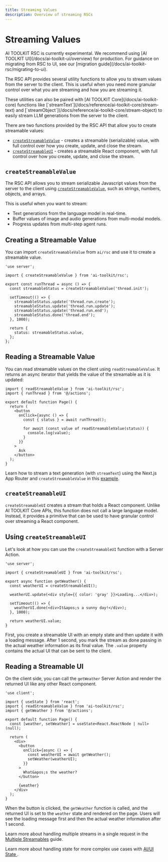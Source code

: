 ```yaml
---
title: Streaming Values
description: Overview of streaming RSCs
---
```



# Streaming Values

<Note type="warning">
  AI TOOLKIT RSC is currently experimental. We recommend using [AI TOOLKIT
  UI](/docs/ai-toolkit-ui/overview) for production. For guidance on migrating
  from RSC to UI, see our [migration
  guide](/docs/ai-toolkit-rsc/migrating-to-ui).
</Note>

The RSC API provides several utility functions to allow you to stream values from the server to the client. This is useful when you need more granular control over what you are streaming and how you are streaming it.

<Note>
  These utilities can also be paired with [AI TOOLKIT
  Core](/docs/ai-toolkit-core) functions like
  [`streamText`](/docs/reference/ai-toolkit-core/stream-text) and
  [`streamObject`](/docs/reference/ai-toolkit-core/stream-object) to easily
  stream LLM generations from the server to the client.
</Note>

There are two functions provided by the RSC API that allow you to create streamable values:

- [`createStreamableValue`](/docs/reference/ai-toolkit-rsc/create-streamable-value) - creates a streamable (serializable) value, with full control over how you create, update, and close the stream.
- [`createStreamableUI`](/docs/reference/ai-toolkit-rsc/create-streamable-ui) - creates a streamable React component, with full control over how you create, update, and close the stream.

## `createStreamableValue`

The RSC API allows you to stream serializable Javascript values from the server to the client using [`createStreamableValue`](/docs/reference/ai-toolkit-rsc/create-streamable-value), such as strings, numbers, objects, and arrays.

This is useful when you want to stream:

- Text generations from the language model in real-time.
- Buffer values of image and audio generations from multi-modal models.
- Progress updates from multi-step agent runs.

## Creating a Streamable Value

You can import `createStreamableValue` from `ai/rsc` and use it to create a streamable value.

```tsx file='app/actions.ts'
'use server';

import { createStreamableValue } from 'ai-toolkit/rsc';

export const runThread = async () => {
  const streamableStatus = createStreamableValue('thread.init');

  setTimeout(() => {
    streamableStatus.update('thread.run.create');
    streamableStatus.update('thread.run.update');
    streamableStatus.update('thread.run.end');
    streamableStatus.done('thread.end');
  }, 1000);

  return {
    status: streamableStatus.value,
  };
};
```

## Reading a Streamable Value

You can read streamable values on the client using `readStreamableValue`. It returns an async iterator that yields the value of the streamable as it is updated:

```tsx file='app/page.tsx'
import { readStreamableValue } from 'ai-toolkit/rsc';
import { runThread } from '@/actions';

export default function Page() {
  return (
    <button
      onClick={async () => {
        const { status } = await runThread();

        for await (const value of readStreamableValue(status)) {
          console.log(value);
        }
      }}
    >
      Ask
    </button>
  );
}
```

Learn how to stream a text generation (with `streamText`) using the Next.js App Router and `createStreamableValue` in this [example](/examples/next-app/basics/streaming-text-generation).

## `createStreamableUI`

`createStreamableUI` creates a stream that holds a React component. Unlike AI TOOLKIT Core APIs, this function does not call a large language model. Instead, it provides a primitive that can be used to have granular control over streaming a React component.

## Using `createStreamableUI`

Let's look at how you can use the `createStreamableUI` function with a Server Action.

```tsx filename='app/actions.tsx'
'use server';

import { createStreamableUI } from 'ai-toolkit/rsc';

export async function getWeather() {
  const weatherUI = createStreamableUI();

  weatherUI.update(<div style={{ color: 'gray' }}>Loading...</div>);

  setTimeout(() => {
    weatherUI.done(<div>It&apos;s a sunny day!</div>);
  }, 1000);

  return weatherUI.value;
}
```

First, you create a streamable UI with an empty state and then update it with a loading message. After 1 second, you mark the stream as done passing in the actual weather information as its final value. The `.value` property contains the actual UI that can be sent to the client.

## Reading a Streamable UI

On the client side, you can call the `getWeather` Server Action and render the returned UI like any other React component.

```tsx filename='app/page.tsx'
'use client';

import { useState } from 'react';
import { readStreamableValue } from 'ai-toolkit/rsc';
import { getWeather } from '@/actions';

export default function Page() {
  const [weather, setWeather] = useState<React.ReactNode | null>(null);

  return (
    <div>
      <button
        onClick={async () => {
          const weatherUI = await getWeather();
          setWeather(weatherUI);
        }}
      >
        What&apos;s the weather?
      </button>

      {weather}
    </div>
  );
}
```

When the button is clicked, the `getWeather` function is called, and the returned UI is set to the `weather` state and rendered on the page. Users will see the loading message first and then the actual weather information after 1 second.

Learn more about handling multiple streams in a single request in the [Multiple Streamables](/docs/advanced/multiple-streamables) guide.

Learn more about handling state for more complex use cases with [ AI/UI State ](/docs/ai-toolkit-rsc/generative-ui-state).
